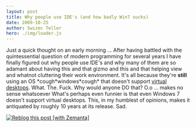 ```yaml
---
layout: post
title: Why people use IDE's (and how badly Win7 sucks)
date: 2009-10-25
author: Swizec Teller
hero: ./img/loader.js
---
```


Just a quick thought on an early morning ... After having battled with the quintessential question of modern programming for several years I have finally figured out why people use IDE's and why many of them are so adamant about having this and that gizmo and this and that helping view and whatnot cluttering their work environment. It's all because they're **still** using an OS \*cough\*windows\*cough\* that doesn't support [virtual desktops](http://en.wikipedia.org/wiki/Virtual_desktop "Virtual desktop"). What. The. Fuck. Why would anyone DO that? O.o ... makes no sense whatsoever What's perhaps even funnier is that even Windows 7 doesn't support virtual desktops. This, in my humblest of opinions, makes it antiquated by roughly 10 years at its release. Sad.

[![Reblog this post \[with Zemanta\]](http://img.zemanta.com/reblog_e.png?x-id=d8f787f4-4619-47d5-84f7-b28903f389a6)](http://reblog.zemanta.com/zemified/d8f787f4-4619-47d5-84f7-b28903f389a6/ "Reblog this post \[with Zemanta]")
